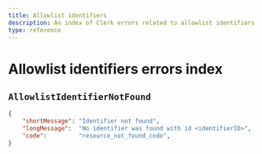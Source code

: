 ```yaml
---
title: Allowlist identifiers
description: An index of Clerk errors related to allowlist identifiers.
type: reference
---
```


# Allowlist identifiers errors index

## `AllowlistIdentifierNotFound`

```json
{
    "shortMessage": "Identifier not found",
    "longMessage":  "No identifier was found with id <identifierID>",
    "code":         "resource_not_found_code",
}
```